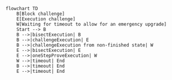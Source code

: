 ```mermaid
flowchart TD
    B[Block challenge]
    E[Execution challenge]
    W[Waiting for timeout to allow for an emergency upgrade]
    Start --> B
    B -->|bisectExecution| B
    B -->|challengeExecution| E
    B -->|challengeExecution from non-finished state| W
    E -->|bisectExecution| E
    E -->|oneStepProveExecution| W
    W -->|timeout| End
    B -->|timeout| End
    E -->|timeout| End
```